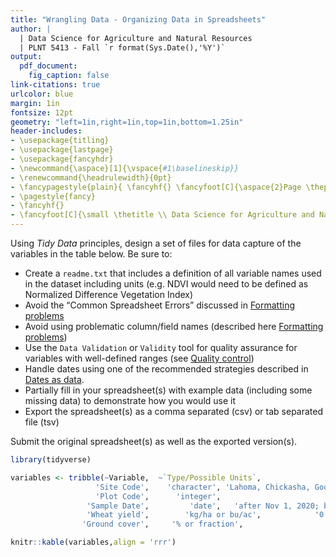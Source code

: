 ```yaml
---
title: "Wrangling Data - Organizing Data in Spreadsheets"
author: |
  | Data Science for Agriculture and Natural Resources
  | PLNT 5413 - Fall `r format(Sys.Date(),'%Y')`
output: 
  pdf_document:
    fig_caption: false
link-citations: true
urlcolor: blue
margin: 1in
fontsize: 12pt
geometry: "left=1in,right=1in,top=1in,bottom=1.25in"
header-includes:
- \usepackage{titling}
- \usepackage{lastpage}
- \usepackage{fancyhdr}
- \newcommand{\aspace}[1]{\vspace{#1\baselineskip}}
- \renewcommand{\headrulewidth}{0pt}
- \fancypagestyle{plain}{ \fancyhf{} \fancyfoot[C]{\aspace{2}Page \thepage~of~\pageref{LastPage}} }
- \pagestyle{fancy}
- \fancyhf{}
- \fancyfoot[C]{\small \thetitle \\ Data Science for Agriculture and Natural Resources\\PLNT 5413 - Fall `r format(Sys.Date(),'%Y')`\\ Page \thepage~of~\pageref{LastPage}}
---
```


Using *Tidy Data* principles, design a set of files for data capture of the variables in the table below. Be sure to:

- Create a `readme.txt` that includes a definition of all variable names used in the dataset including units (e.g. NDVI would need to be defined as Normalized Difference Vegetation Index)
-  Avoid the "Common Spreadsheet Errors" discussed in [Formatting problems](https://datacarpentry.org/spreadsheet-ecology-lesson/02-common-mistakes/index.html)
- Avoid using problematic column/field names (described here [Formatting problems](https://datacarpentry.org/spreadsheet-ecology-lesson/02-common-mistakes/index.html))
- Use the `Data Validation` or `Validity` tool for quality assurance for variables with well-defined ranges (see [Quality control](https://datacarpentry.org/spreadsheet-ecology-lesson/04-quality-control/index.html))
- Handle dates using one of the recommended strategies described in [Dates as data](https://datacarpentry.org/spreadsheet-ecology-lesson/03-dates-as-data/index.html).
- Partially fill in your spreadsheet(s) with example data (including some missing data) to demonstrate how you would use it
- Export the spreadsheet(s) as a comma separated (csv) or tab separated file (tsv)

Submit the original spreadsheet(s) as well as the exported version(s).

```r
library(tidyverse)

variables <- tribble(~Variable,  ~`Type/Possible Units`,                ~`Expected range`,
                   'Site Code',    'character', 'Lahoma, Chickasha, Goodwell, Altus',
                   'Plot Code',      'integer',                                 '1 -- 40',
                 'Sample Date',         'date',   'after Nov 1, 2020; before Jul 1, 2022',
                 'Wheat yield',        'kg/ha or bu/ac',            '0 -- 7000 or 0 -- 100', 'NDVI',         'none',                          '0 -- 1',
                'Ground cover',     '% or fraction',                   '0 -- 100 or 0 -- 1')

knitr::kable(variables,align = 'rrr')

```
